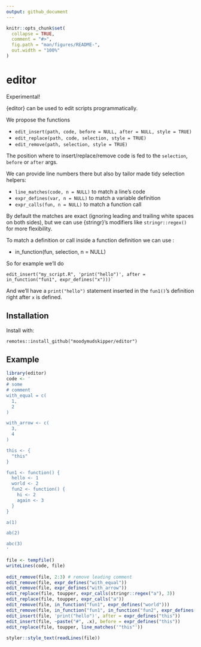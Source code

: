 ```yaml
---
output: github_document
---
```


<!-- README.md is generated from README.Rmd. Please edit that file -->

```r
knitr::opts_chunk$set(
  collapse = TRUE,
  comment = "#>",
  fig.path = "man/figures/README-",
  out.width = "100%"
)
```

# editor

Experimental!

{editor} can be used to edit scripts programmatically.

We propose the functions

* `edit_insert(path, code, before = NULL, after = NULL, style = TRUE)`
* `edit_replace(path, code, selection, style = TRUE)`
* `edit_remove(path, selection, style = TRUE)`

The position where to insert/replace/remove code is fed to the `selection`,
`before` or `after` args.

We can provide line numbers there but also by tailor made
tidy selection helpers:

* `line_matches(code, n = NULL)` to match a line's code
* `expr_defines(var, n = NULL)` to match a variable definition
* `expr_calls(fun, n = NULL)` to match a function call

By default the matches are exact (ignoring leading and trailing white spaces on both sides),
but we can use {stringr}'s modifiers like `stringr::regex()` for more flexibility.

To match a definition or call inside a function definition we can use :

* in_function(fun, selection, n = NULL)

So for example we'll do 

```
edit_insert("my_script.R", 'print("hello")', after = in_function("fun1", expr_defines("x")))`
```

And we'll have a `print("hello")` statement inserted in the `fun1()`'s definition 
right after `x` is defined.


## Installation

Install with:

```
remotes::install_github("moodymudskipper/editor")
```

## Example

```r
library(editor)
code <- '
# some
# comment
with_equal = c(
  1,
  2
)

with_arrow <- c(
  3,
  4
)

this <- {
  "this"
}

fun1 <- function() {
  hello <- 1
  world <- 2
  fun2 <- function() {
    hi <- 2
    again <- 3
  }
}

a(1)

ab(2)

abc(3)
'

file <- tempfile()
writeLines(code, file)
  
edit_remove(file, 2:3) # remove leading comment
edit_remove(file, expr_defines("with_equal"))
edit_remove(file, expr_defines("with_arrow"))
edit_replace(file, toupper, expr_calls(stringr::regex("a"), 3))
edit_replace(file, toupper, expr_calls("a"))
edit_remove(file, in_function("fun1", expr_defines("world")))
edit_remove(file, in_function("fun1", in_function("fun2", expr_defines("again"))))
edit_insert(file, 'print("hello")', after = expr_defines("this"))
edit_insert(file, ~paste("#", .x), before = expr_defines("this"))
edit_replace(file, toupper, line_matches('"this"'))
  
styler::style_text(readLines(file))
```

